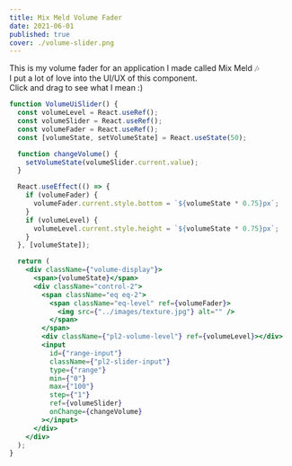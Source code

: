 ```yaml
---
title: Mix Meld Volume Fader
date: 2021-06-01
published: true
cover: ./volume-slider.png
---
```


This is my volume fader for an application I made called Mix Meld 🎶 <br/>
I put a lot of love into the UI/UX of this component. <br/>
Click and drag to see what I mean :)

```jsx react-live
function VolumeUiSlider() {
  const volumeLevel = React.useRef();
  const volumeSlider = React.useRef();
  const volumeFader = React.useRef();
  const [volumeState, setVolumeState] = React.useState(50);

  function changeVolume() {
    setVolumeState(volumeSlider.current.value);
  }

  React.useEffect(() => {
    if (volumeFader) {
      volumeFader.current.style.bottom = `${volumeState * 0.75}px`;
    }
    if (volumeLevel) {
      volumeLevel.current.style.height = `${volumeState * 0.75}px`;
    }
  }, [volumeState]);

  return (
    <div className={"volume-display"}>
      <span>{volumeState}</span>
      <div className="control-2">
        <span className="eq eq-2">
          <span className="eq-level" ref={volumeFader}>
            <img src={"../images/texture.jpg"} alt="" />
          </span>
        </span>
        <div className={"pl2-volume-level"} ref={volumeLevel}></div>
        <input
          id={"range-input"}
          className={"pl2-slider-input"}
          type={"range"}
          min={"0"}
          max={"100"}
          step={"1"}
          ref={volumeSlider}
          onChange={changeVolume}
        ></input>
      </div>
    </div>
  );
}
```
